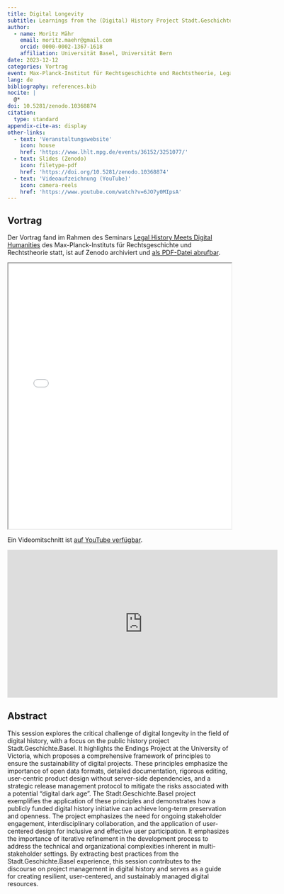 ```yaml
---
title: Digital Longevity
subtitle: Learnings from the (Digital) History Project Stadt.Geschichte.Basel
author:
  - name: Moritz Mähr
    email: moritz.maehr@gmail.com
    orcid: 0000-0002-1367-1618
    affiliation: Universität Basel, Universität Bern
date: 2023-12-12
categories: Vortrag
event: Max-Planck-Institut für Rechtsgeschichte und Rechtstheorie, Legal History Meets Digital Humanities
lang: de
bibliography: references.bib
nocite: |
  @*
doi: 10.5281/zenodo.10368874
citation:
  type: standard
appendix-cite-as: display
other-links:
  - text: 'Veranstaltungswebsite'
    icon: house
    href: 'https://www.lhlt.mpg.de/events/36152/3251077/'
  - text: Slides (Zenodo)
    icon: filetype-pdf
    href: 'https://doi.org/10.5281/zenodo.10368874'
  - text: 'Videoaufzeichnung (YouTube)'
    icon: camera-reels
    href: 'https://www.youtube.com/watch?v=6JO7y0MIpsA'
---
```


## Vortrag

Der Vortrag fand im Rahmen des Seminars [Legal History Meets Digital Humanities](https://www.lhlt.mpg.de/events/36152/3251077/) des Max-Planck-Instituts für Rechtsgeschichte und Rechtstheorie statt, ist auf Zenodo archiviert und [als PDF-Datei abrufbar](https://doi.org/10.5281/zenodo.10368874).

::: {.callout-tip title="Präsentation anzeigen" icon="false" collapse="true"}
<iframe src="/assets/files/20231212-Moritz_Maehr-Digital_Longevity.pdf" width="100%" height="600px" loading="lazy" allowfullscreen title="Digital Longevity: Learnings from the (Digital) History Project Stadt.Geschichte.Basel">

This browser does not support PDFs. Please download the PDF <a href="/assets/files/20231212-Moritz_Maehr-Digital_Longevity.pdf">download the PDF</a> to view it.

</iframe>
:::

Ein Videomitschnitt ist [auf YouTube verfügbar](https://www.youtube.com/watch?v=6JO7y0MIpsA).

::: {.callout-tip title="Videomitschnitt anzeigen" icon="false" collapse="true"}
<iframe width="610" height="334" loading="lazy" src="https://www.youtube.com/embed/6JO7y0MIpsA" title="[Ep. 5] Digital Longevity: Learnings from the (Digital) History Project Stadt.Geschichte.Basel" frameborder="0" allow="accelerometer; autoplay; clipboard-write; encrypted-media; gyroscope; picture-in-picture; web-share" referrerpolicy="strict-origin-when-cross-origin" allowfullscreen>

</iframe>
:::

## Abstract

This session explores the critical challenge of digital longevity in the field of digital history, with a focus on the public history project Stadt.Geschichte.Basel. It highlights the Endings Project at the University of Victoria, which proposes a comprehensive framework of principles to ensure the sustainability of digital projects. These principles emphasize the importance of open data formats, detailed documentation, rigorous editing, user-centric product design without server-side dependencies, and a strategic release management protocol to mitigate the risks associated with a potential "digital dark age". The Stadt.Geschichte.Basel project exemplifies the application of these principles and demonstrates how a publicly funded digital history initiative can achieve long-term preservation and openness. The project emphasizes the need for ongoing stakeholder engagement, interdisciplinary collaboration, and the application of user-centered design for inclusive and effective user participation. It emphasizes the importance of iterative refinement in the development process to address the technical and organizational complexities inherent in multi-stakeholder settings. By extracting best practices from the Stadt.Geschichte.Basel experience, this session contributes to the discourse on project management in digital history and serves as a guide for creating resilient, user-centered, and sustainably managed digital resources.